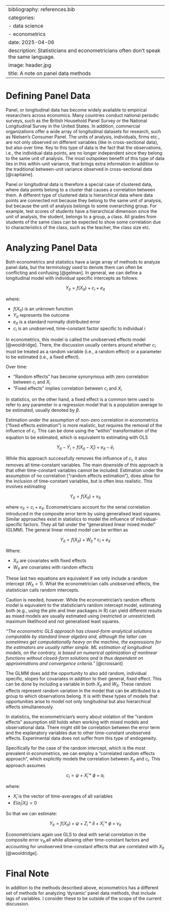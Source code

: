 
---
bibliography: references.bib
categories:
  - data science
  - econometrics
date: 2025-04-06
description: Statisticians and econometricians often don't speak the same language. 
image: header.jpg
title: A note on panel data methods 
---

# Defining Panel Data

Panel, or longitudinal data has become widely available to empirical researchers across economics. Many countries conduct national periodic surveys, such as the British Household Panel Survey or the National Longitudinal Survey in the United States. In addition, commercial organizations offer a wide array of longitudinal datasets for research, such as Nielsen’s Consumer Panel. The units of analysis, individuals, firms etc., are not only observed on different variables (like in cross-sectional data), but also over time. Key to this type of data is the fact that the observations, i.e., the individual data points, are no longer independent since they belong to the same unit of analysis. The most outspoken benefit of this type of data lies in this within-unit variance, that brings extra information in addition to the traditional between-unit variance observed in cross-sectional data [@capitaine].

Panel or longitudinal data is therefore a special case of clustered data, where data points belong to a cluster that causes a correlation between them. A different type of clustered data is hierarchical data where data points are connected not because they belong to the same unit of analysis, but because the unit of analysis belongs to some overarching group. For example, test scores of students have a hierarchical dimension since the unit of analysis, the student, belongs to a group, a class. All grades from students of the same class can be expected to show some correlation due to characteristics of the class, such as the teacher, the class size etc.

# Analyzing Panel Data

Both econometrics and statistics have a large array of methods to analyze panel data, but the terminology used to denote them can often be conflicting and confusing [@gelman]. In general, we can define a longitudinal model with individual specific intercepts as follows: 

$$
Y_{it} = f(X_{it}) + c_i + e_{it}
$$

where:

- $f(X_{it})$ is an unknown function  
- $Y_{it}$ represents the outcome  
- $e_{it}$ is a standard normally distributed error  
- $c_i$ is an unobserved, time-constant factor specific to individual *i*

In econometrics, this model is called the unobserved effects model [@wooldridge]. There, the discussion usually centers around whether $c_i$ must be treated as a random variable (i.e., a random effect) or a parameter to be estimated (i.e., a fixed effect). 

Over time:

- “Random effects” has become synonymous with zero correlation between $c_i$ and $X_i$   
- “Fixed effects” implies correlation between $c_i$ and $X_i$

In statistics, on the other hand, a fixed effect is a common term used to refer to any parameter in a regression model that is a population average to be estimated, usually denoted by $\beta$.

Estimation under the assumption of non-zero correlation in econometrics (“fixed effects estimation”) is more realistic, but requires the removal of the influence of $c_i$. This can be done using the “within” transformation of the equation to be estimated, which is equivalent to estimating with OLS

$$
Y_{it} - Ȳ_i = f(X_{it} - X̄_i) + e_{it} - ē_i
$$

While this approach successfully removes the influence of $c_i$, it also removes all time-constant variables. The main downside of this approach is that other time-constant variables cannot be included. Estimation under the assumption of no correlation (“random effects estimation”), does allow for the inclusion of time-constant variables, but is often less realistic. This involves estimating

$$
Y_{it} = f(X_{it}) + v_{it}
$$

where $v_{it} = c_i + e_{it}$. Econometricians account for the serial correlation introduced in the composite error term by using generalised least squares. 
Similar approaches exist in statistics to model the influence of individual-specific factors. They all fall under the “generalised linear mixed model” (GLMM). The general linear mixed model can be written as 

$$
Y_{it} = f(X_{it}) + W_{it} * c_i + e_{it}
$$

Where:

- $X_{it}$ are covariates with fixed effects  
- $W_{it}$ are covariates with random effects

These last two equations are equivalent if we only include a random intercept ($W_{it} = 1$). What the econometrician calls unobserved effects, the statistician calls random intercepts.

Caution is needed, however. While the econometrician’s random effects model is equivalent to the statistician’s random intercept model, estimating both (e.g., using the plm and lmer packages in R) can yield different results as mixed models are usually estimated using (restricted or unrestricted) maximum likelihood and not generalised least squares. 

*“The econometric GLS approach has closed-form analytical solutions computable by standard linear algebra and, although the latter can sometimes get computationally heavy on the machine, the expressions for the estimators are usually rather simple. ML estimation of longitudinal models, on the contrary, is based on numerical optimization of nonlinear functions without closed-form solutions and is thus dependent on approximations and convergence criteria.”* [@croissant]

The GLMM does add the opportunity to also add random, individual specific, slopes for covariates in addition to their general, fixed effect. This can be done by including a variable in both $X_{it}$ and $W_{it}$. These random effects represent random variation in the model that can be attributed to a group to which observations belong. It is with these types of models that opportunities arise to model not only longitudinal but also hierarchical effects simultaneously.

In statistics, the econometrician’s worry about violation of the “random effects” assumption still holds when working with mixed models and observational data. There might still be correlation between the error term and the explanatory variables due to other time-constant unobserved effects. Experimental data does not suffer from this type of endogeneity. 

Specifically for the case of the random intercept, which is the most prevalent in econometrics, we can employ a “correlated random effects approach", which explicitly models the correlation between $X_{it}$ and $c_i$.  This approach assumes 


$$
c_i = \psi + X̄_i * \phi + a_i
$$

where:

- $X̄_i$ is the vector of time-averages of all variables
- $E(a_i|X_i) = 0$

So that we can estimate:

$$
Y_{it} = f(X_{it}) + \psi + Z_i * \delta + X̄_i * \phi + v_{it}
$$

Econometricians again use GLS to deal with serial correlation in the composite error $v_{it}$,all while allowing other time-constant factors and accounting for unobserved time-constant effects that are correlated with $X_{it}$ [@wooldridge]. 

# Final Note

In addition to the methods described above, econometrics has a different set of methods for analyzing ‘dynamic’ panel data methods, that include lags of variables. I consider these to be outside of the scope of the current discussion.  

